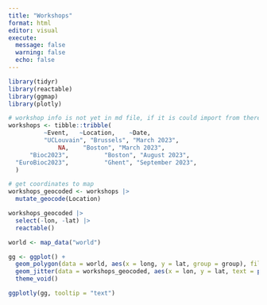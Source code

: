 ```yaml
---
title: "Workshops"
format: html
editor: visual
execute:
  message: false
  warning: false
  echo: false
---
```


```r
library(tidyr)
library(reactable)
library(ggmap)
library(plotly)
```

```r
# workshop info is not yet in md file, if it is could import from there
workshops <- tibble::tribble(
          ~Event,   ~Location,    ~Date,
          "UCLouvain", "Brussels", "March 2023",
              NA,    "Boston", "March 2023",
      "Bioc2023",          "Boston", "August 2023",
  "EuroBioc2023",          "Ghent", "September 2023",
  ) 
```


```r
# get coordinates to map
workshops_geocoded <- workshops |> 
  mutate_geocode(Location)
```

```r
workshops_geocoded |> 
  select(-lon, -lat) |>
  reactable()
```

```r
world <- map_data("world")

gg <- ggplot() +
  geom_polygon(data = world, aes(x = long, y = lat, group = group), fill = "grey") +
  geom_jitter(data = workshops_geocoded, aes(x = lon, y = lat, text = paste(Event, Location, sep = "\n")), color = 'red') +
  theme_void()

ggplotly(gg, tooltip = "text")
```
